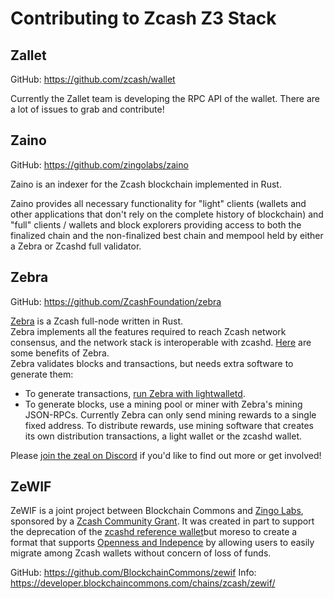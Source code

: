 # Contributing to Zcash Z3 Stack

## Zallet

GitHub: https://github.com/zcash/wallet

Currently the Zallet team is developing the RPC API of the wallet. There are a 
lot of issues to grab and contribute!


## Zaino 

GitHub: https://github.com/zingolabs/zaino

Zaino is an indexer for the Zcash blockchain implemented in Rust.

Zaino provides all necessary functionality for "light" clients (wallets and other 
applications that don't rely on the complete history of blockchain) and "full" 
clients / wallets and block explorers providing access to both the finalized chain
and the non-finalized best chain and mempool held by either a Zebra or Zcashd 
full validator.

## Zebra

GitHub: https://github.com/ZcashFoundation/zebra

[Zebra](https://zebra.zfnd.org/) is a Zcash full-node written in Rust.  
Zebra implements all the features required to reach Zcash network consensus, 
and the network stack is interoperable with zcashd. [Here](https://docs.rs/zebrad/latest/zebrad/index.html#zebra-advantages) 
are some benefits of Zebra.  
Zebra validates blocks and transactions, but needs extra software to generate them:

* To generate transactions, [run Zebra with lightwalletd](https://zebra.zfnd.org/user/lightwalletd.html).  
* To generate blocks, use a mining pool or miner with Zebra's mining JSON-RPCs. Currently Zebra can only send mining rewards to a single fixed address. To distribute rewards, use mining software that creates its own distribution transactions, a light wallet or the zcashd wallet.

Please [join the zeal on Discord](https://discord.gg/na6QZNd) if you'd like to find out more or get involved\!

## ZeWIF

ZeWIF is a joint project between Blockchain Commons and [Zingo Labs](https://zingolabs.org/), 
sponsored by a [Zcash Community Grant](https://zcashcommunitygrants.org/). 
It was created in part to support the deprecation of the 
[zcashd reference wallet](https://z.cash/ecosystem/zcashd/)but moreso to create 
a format that supports [Openness and Indepence](https://developer.blockchaincommons.com/principles/) 
by allowing users to easily migrate among Zcash wallets without concern of loss 
of funds.

GitHub: https://github.com/BlockchainCommons/zewif
Info: https://developer.blockchaincommons.com/chains/zcash/zewif/
